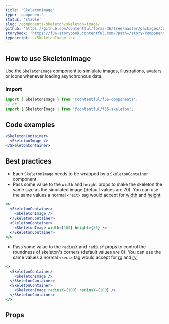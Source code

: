 ```yaml
---
title: 'SkeletonImage'
type: 'component'
status: 'stable'
slug: /components/skeleton/skeleton-image/
github: 'https://github.com/contentful/forma-36/tree/master/packages/components/skeleton'
storybook: 'https://f36-storybook.contentful.com/?path=/story/components-skeleton-skeletonimage--default'
typescript: ./SkeletonImage.tsx
---
```


## How to use SkeletonImage

Use the `SkeletonImage` component to simiulate images, illustrations, avatars or icons whenever loading asynchronous data.

### Import

```js static=true
import { SkeletonImage } from '@contentful/f36-components';
// or
import { SkeletonImage } from '@contentful/f36-skeleton';
```

## Code examples

```jsx
<SkeletonContainer>
  <SkeletonImage />
</SkeletonContainer>
```

## Best practices

- Each `SkeletonImage` needs to be wrapped by a `SkeletonContainer` component.
- Pass some value to the `width` and `height` props to make the skeleton the same size as the simulated image (default values are 70).
  You can use the same values a normal `<rect>` tag would accept for [width](https://developer.mozilla.org/en-US/docs/Web/SVG/Attribute/width#rect) and [height](https://developer.mozilla.org/en-US/docs/Web/SVG/Attribute/height#rect)

```jsx
<>
  <SkeletonContainer>
    <SkeletonImage />
  </SkeletonContainer>
  <SkeletonContainer>
    <SkeletonImage width={100} height={35} />
  </SkeletonContainer>
</>
```

- Pass some value to the `radiusX` and `radiusY` props to control the roundness of skeleton's corners (default values are 0).
  You can use the same values a normal `<rect>` tag would accept for [rx](https://developer.mozilla.org/en-US/docs/Web/SVG/Attribute/rx#rect) and [ry](https://developer.mozilla.org/en-US/docs/Web/SVG/Attribute/ry#rect)

```jsx
<>
  <SkeletonContainer>
    <SkeletonImage />
  </SkeletonContainer>
  <SkeletonContainer>
    <SkeletonImage radiusX={100} radiusY={100} />
  </SkeletonContainer>
</>
```

## Props


<Props of="SkeletonImage" />
